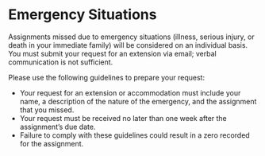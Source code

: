 # Emergency Situations


Assignments missed due to emergency situations (illness, serious injury, or death in your immediate family) will be considered on an individual basis.  You must submit your request for an extension via email; verbal communication is not sufficient.  

Please use the following guidelines to prepare your request:

* Your request for an extension or accommodation must include your name, a description of the nature of the emergency, and the assignment that you missed.
* Your request must be received no later than one week after the assignment's due date.
* Failure to comply with these guidelines could result in a zero recorded for the assignment.
